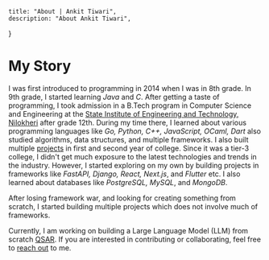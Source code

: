
    title: "About | Ankit Tiwari",
    description: "About Ankit Tiwari",
}

# My Story

I was first introduced to programming in 2014 when I was in 8th grade. In 9th grade, I started learning *Java* and *C*. After getting a taste of programming, I took admission in a B.Tech program in Computer Science and Engineering at the [State Institute of Engineering and Technology, Nilokheri](https://www.gecnilokheri.ac.in) after grade 12th. During my time there, I learned about various programming languages like *Go, Python, C++, JavaScript, OCaml, Dart* also studied algorithms, data structures, and multiple frameworks. I also built multiple [projects](./projects) in first and second year of college.
Since it was a tier-3 college, I didn't get much exposure to the latest technologies and trends in the industry. However, I started exploring on my own by building projects in frameworks like *FastAPI, Django, React, Next.js*, and *Flutter* etc. I also learned about databases like *PostgreSQL, MySQL*, and *MongoDB*.

After losing framework war, and looking for creating something from scratch, I started building multiple projects which does not involve much of frameworks.

Currently, I am working on building a Large Language Model (LLM) from scratch [QSAR](https://github.com/Anktw/QSAR). If you are interested in contributing or collaborating, feel free to [reach out](./contact) to me.

<Callout emoji="🤓" text="I use Arch between" />
